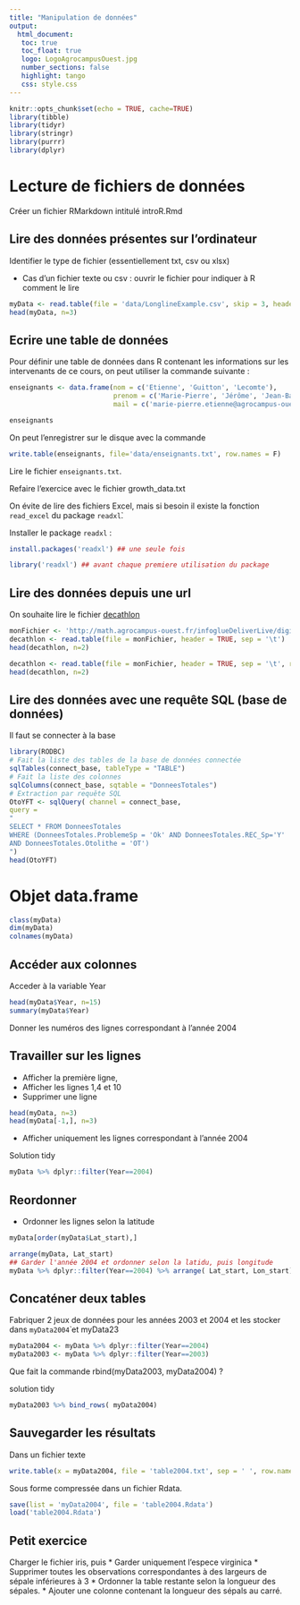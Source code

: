 ```yaml
---
title: "Manipulation de données"
output: 
  html_document:
   toc: true
   toc_float: true
   logo: LogoAgrocampusOuest.jpg
   number_sections: false
   highlight: tango
   css: style.css
---
```


```r
knitr::opts_chunk$set(echo = TRUE, cache=TRUE)
library(tibble)
library(tidyr)
library(stringr)
library(purrr)
library(dplyr)
```

# Lecture de fichiers de données 
Créer un fichier RMarkdown intitulé introR.Rmd

## Lire des données  présentes sur l'ordinateur
   Identifier le type de fichier (essentiellement txt, csv ou xlsx)
   
- Cas d'un fichier texte ou csv : ouvrir le fichier pour indiquer à R comment le lire 
```r
myData <- read.table(file = 'data/LonglineExample.csv', skip = 3, header = TRUE, sep = ';')
head(myData, n=3)
```


## Ecrire une table de données

Pour définir une table de données dans R contenant les informations sur les intervenants de ce cours, on peut utiliser la commande suivante :
```r
enseignants <- data.frame(nom = c('Etienne', 'Guitton', 'Lecomte'),
                          prenom = c('Marie-Pierre', 'Jérôme', 'Jean-Baptiste'),
                          mail = c('marie-pierre.etienne@agrocampus-ouest.fr', 'jerome.guitton@agrocampus-ouest.fr', 'jean-baptiste.lecomte@agrocampus-ouest.fr'))

enseignants
```

On peut l'enregistrer sur le disque avec la commande

```r
write.table(enseignants, file='data/enseignants.txt', row.names = F)
```

Lire le fichier ` enseignants.txt`. 

Refaire l'exercice avec le fichier growth_data.txt
   
   
On évite de lire des fichiers Excel, mais si besoin il existe la fonction  `read_excel` du package `readxl`̀.

Installer le package `readxl` :

```r
install.packages('readxl') ## une seule fois
```

```r
library('readxl') ## avant chaque premiere utilisation du package
```

   
## Lire des données depuis une url
On souhaite lire le fichier [decathlon](http://www.agrocampus-ouest.fr/math/RforStat/decathlon.csv)

\pause


```r
monFichier <- 'http://math.agrocampus-ouest.fr/infoglueDeliverLive/digitalAssets/107906_decath.txt'
decathlon <- read.table(file = monFichier, header = TRUE, sep = '\t')
head(decathlon, n=2)

decathlon <- read.table(file = monFichier, header = TRUE, sep = '\t', row.names = 1)
head(decathlon, n=2)
```


## Lire des données avec une requête SQL (base de données)

Il faut se connecter à la base
```r
library(RODBC)
# Fait la liste des tables de la base de données connectée
sqlTables(connect_base, tableType = "TABLE")
# Fait la liste des colonnes
sqlColumns(connect_base, sqtable = "DonneesTotales")
# Extraction par requête SQL
OtoYFT <- sqlQuery( channel = connect_base,
query =
"
SELECT * FROM DonneesTotales
WHERE (DonneesTotales.ProblemeSp = 'Ok' AND DonneesTotales.REC_Sp='Y'
AND DonneesTotales.Otolithe = 'OT')
")
head(OtoYFT)
```

# Objet data.frame
```r
class(myData)
dim(myData)
colnames(myData)
```

## Accéder aux colonnes

Acceder à la variable Year
```r
head(myData$Year, n=15)
summary(myData$Year)
```

Donner les numéros des lignes correspondant à l'année 2004



## Travailler sur les lignes  
- Afficher la première ligne,
- Afficher les lignes 1,4 et 10
- Supprimer une ligne
```r
head(myData, n=3)
head(myData[-1,], n=3)
```
- Afficher uniquement les lignes correspondant à l'année 2004


Solution tidy
```r
myData %>% dplyr::filter(Year==2004)
```

## Reordonner 

- Ordonner les lignes selon la latitude
```r
myData[order(myData$Lat_start),] 
```

```r
arrange(myData, Lat_start)
## Garder l'année 2004 et ordonner selon la latidu, puis longitude 
myData %>% dplyr::filter(Year==2004) %>% arrange( Lat_start, Lon_start)
```


## Concaténer deux tables 

Fabriquer 2 jeux de données pour les années 2003 et 2004 et les stocker dans  `myData2004`̀ et myData23

```r
myData2004 <- myData %>% dplyr::filter(Year==2004)
myData2003 <- myData %>% dplyr::filter(Year==2003)
```
Que fait la commande rbind(myData2003, myData2004) ?


solution tidy 
```r
myData2003 %>% bind_rows( myData2004)
```

## Sauvegarder les résultats

Dans un fichier texte

```r
write.table(x = myData2004, file = 'table2004.txt', sep = ' ', row.names = FALSE)
```

Sous forme compressée dans un fichier Rdata.

```r
save(list = 'myData2004', file = 'table2004.Rdata')
load('table2004.Rdata')
```


## Petit exercice
Charger le fichier iris, puis
* Garder uniquement l'espece virginica
* Supprimer toutes les observations correspondantes à des largeurs de sépale inférieures à 3
* Ordonner la table restante selon la longueur des sépales.
* Ajouter une colonne contenant la longueur des sépals au carré.
